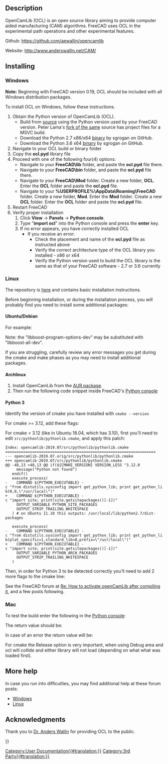<languages/>
{{TOCright}}
<translate>

==Description== <!--T:1-->

<!--T:22-->
OpenCamLib (OCL) is an open source library aiming to provide computer aided manufacturing (CAM) algorithms. FreeCAD uses OCL in the experimental {{KEY|[[Image:Path_Surface.svg|24px]] [[Path_Surface|3D Surface]]}} path operations and other experimental features. 

<!--T:23-->
Github: https://github.com/aewallin/opencamlib

<!--T:24-->
Website: http://www.anderswallin.net/CAM/

==Installing== <!--T:2-->

=== Windows === <!--T:3-->

<!--T:4-->
'''Note:''' Beginning with FreeCAD version 0.19, OCL should be included with all Windows distribution packages.

<!--T:5-->
To install OCL on Windows, follow these instructions.
# Obtain the Python version of OpenCamLib (OCL).
#* Build from [https://github.com/aewallin/opencamlib source] using the Python version used by your FreeCAD version. Peter Lama's [https://github.com/peterlama/opencamlib fork of the same] source has project files for a MSVC build.
#* Download the Python 2.7 x86/x64 [https://github.com/sgrogan/opencamlib/releases binary] by sgrogan on GitHub.
#* Download the Python 3.6 x64 [https://github.com/sgrogan/opencamlib/releases binary] by sgrogan on GitHub.
# Navigate to your OCL build ''or'' binary folder
# Copy the '''ocl.pyd''' library file
# Proceed with one of the following four(4) options:
#* Navigate to your '''FreeCAD\lib''' folder, and paste the '''ocl.pyd''' file there. {{ColoredText||red|(''This is the preferred option.'')}}
#* Navigate to your '''FreeCAD\bin''' folder, and paste the '''ocl.pyd''' file there.
#* Navigate to your '''FreeCAD\Mod''' folder. Create a new folder, '''OCL'''. Enter the '''OCL''' folder and paste the '''ocl.pyd''' file.
#* Navigate to your '''%USERPROFILE%\AppData\Roaming\FreeCAD''' folder. Create a new folder, '''Mod'''. Enter the '''Mod''' folder. Create a new '''OCL''' folder. Enter the '''OCL''' folder and paste the '''ocl.pyd''' file. {{ColoredText||red|(''This is the least preferred option.'')}}
# Restart FreeCAD
# Verify proper installation
## Click '''View''' → '''Panels''' → '''Python console'''.
## Type "'''import ocl'''" into the Python console and press the '''enter''' key.
## If no error appears, you have correctly installed OCL
##* If you receive an error:
##** Check the placement and name of the '''ocl.pyd''' file as instructed above
##** Verify the correct architecture type of the OCL library you installed - x86 or x64
##** Verify the Python version used to build the OCL library is the same as that of your FreeCAD software - 2.7 or 3.6 currently

=== Linux === <!--T:6-->

<!--T:7-->
The repository is [https://github.com/aewallin/opencamlib here] and contains basic installation instructions.

<!--T:8-->
Before beginning installation, or during the installation process, you will probably find you need to install some additional packages:

==== Ubuntu/Debian ==== <!--T:37-->

<!--T:9-->
For example: 
</translate>
{{Code|lang=bash|code=
sudo apt install cmake
sudo apt install libboost-program-options-dev
# Optional, for documentation:
sudo apt-get install doxygen
sudo apt-get install texlive-full
}}
<translate>

<!--T:10-->
Note: the "libboost-program-options-dev" may be substituted with "libboost-all-dev".

<!--T:11-->
If you are struggling, carefully review any error messages you get during the cmake and make phases as you may need to install additional packages.

==== Archlinux ==== <!--T:38-->

<!--T:39-->
# Install OpenCamLib from the [https://aur.archlinux.org/packages/opencamlib-git AUR package].
# Then run the following code snippet inside FreeCAD's [[Python_console|Python console]]

</translate>
{{Code|lang=bash|code=
import sys
sys.path.append('/usr/opencamlib/')
import ocl
}}
<translate>

==== Python 3 ==== <!--T:31-->

<!--T:26-->
Identify the version of cmake you have installed with <code>cmake --version</code>

<!--T:27-->
For cmake >= 3.12, add these flags:

</translate>
{{Code|lang=bash|code=
cmake -DBUILD_PY_LIB=ON -DUSE_PY_3=ON -DCMAKE_BUILD_TYPE=Release ../src -Wno-dev
}}
<translate>

<!--T:28-->
For cmake < 3.12 (like in Ubuntu 18.04, which has 3.10), first you'll need to edit <code>src/pythonlib/pythonlib.cmake</code>, and apply this patch:

</translate>
 Index: opencamlib-2019.07/src/pythonlib/pythonlib.cmake
 ===================================================================
 --- opencamlib-2019.07.orig/src/pythonlib/pythonlib.cmake
 +++ opencamlib-2019.07/src/pythonlib/pythonlib.cmake
 @@ -48,13 +48,13 @@ if(${CMAKE_VERSION} VERSION_LESS "3.12.0
      message("Python not found")
    endif()
    execute_process(
 -    COMMAND ${PYTHON_EXECUTABLE} -c "from distutils.sysconfig import get_python_lib; print get_python_lib(0,0,\"/usr/local\")"
 +    COMMAND ${PYTHON_EXECUTABLE} -c "import site; print(site.getsitepackages()[-1])"
      OUTPUT_VARIABLE PYTHON_SITE_PACKAGES
      OUTPUT_STRIP_TRAILING_WHITESPACE
    ) # on Ubuntu 11.10 this outputs: /usr/local/lib/python2.7/dist-packages
  
    execute_process(
 -    COMMAND ${PYTHON_EXECUTABLE} -c "from distutils.sysconfig import get_python_lib; print get_python_lib(plat_specific=1,standard_lib=0,prefix=\"/usr/local\")"
 +    COMMAND ${PYTHON_EXECUTABLE} -c "import site; print(site.getsitepackages()[-1])"
      OUTPUT_VARIABLE PYTHON_ARCH_PACKAGES
      OUTPUT_STRIP_TRAILING_WHITESPACE
    )
<translate>

<!--T:29-->
Then, in order for Python 3 to be detected correctly you'll need to add 2 more flags to the cmake line:

</translate>
{{Code|lang=bash|code=
cmake -DBUILD_PY_LIB=ON -DUSE_PY_3=ON -DPYTHON_EXECUTABLE="$(which python3)" -DPYTHON_VERSION_SUFFIX=3 -DCMAKE_BUILD_TYPE=Release ../src -Wno-dev
}}
<translate>

<!--T:30-->
See the FreeCAD forum at [https://forum.freecadweb.org/viewtopic.php?p=316970#p316988 Re: How to activate openCamLib after compiling it], and a few posts following.

=== Mac === <!--T:32-->

</translate>
{{Code|lang=bash|code=
git clone https://github.com/aewallin/opencamlib
cd opencamlib
mkdir build
cd build
cmake -DBUILD_PY_LIB=ON -DUSE_PY_3=ON -DCMAKE_BUILD_TYPE=Release .. -Wno-dev
make -j4
make install
}}
<translate>

<!--T:33-->
To test the build enter the following in the [[Python_console|Python console]]:

</translate>
{{Code|code=
import area
import ocl
dir(ocl)
}}
<translate>

<!--T:34-->
The return value should be:

</translate>
{{Code|code=
['AdaptivePathDropCutter', 'AdaptivePathDropCutter_base', 'AdaptiveWaterline', 'AdaptiveWaterline_base', 'Arc', 'ArcSpanType', 'BallConeCutter', 'BallCutter', 'BatchDropCutter', 'BatchDropCutter_base', 'BatchPushCutter', 'BatchPushCutter_base', 'Bbox', 'BullConeCutter', 'BullCutter', 'CCPoint', 'CCType', 'CLPoint', 'CompBallCutter', 'CompCylCutter', 'ConeConeCutter', 'ConeCutter', 'CutterLocationSurface', 'CylConeCutter', 'CylCutter', 'Ellipse', 'EllipsePosition', 'Fiber', 'Fiber_base', 'Interval', 'Line', 'LineCLFilter', 'LineCLFilter_base', 'LineSpanType', 'MillingCutter', 'Path', 'PathDropCutter', 'PathDropCutter_base', 'Path_base', 'Point', 'STLReader', 'STLSurf', 'STLSurf_base', 'SpanType', 'Triangle', 'Triangle_base', 'Waterline', 'Waterline_base', 'WeaveVertexType', 'ZigZag', 'ZigZag_base', '__doc__', '__file__', '__loader__', '__name__', '__package__', '__spec__', 'eps', 'epsD', 'epsF', 'version']
}}
<translate>

<!--T:35-->
In case of an error the return value will be:

</translate>
{{Code|code=
['__doc__', '__file__', '__loader__', '__name__', '__package__', '__path__', '__spec__']
}}
<translate>

<!--T:36-->
For cmake the Release option is very important, when using Debug area and ocl will collide and either library will not load (depending on what what was loaded first).

== More help == <!--T:16-->

<!--T:17-->
In case you run into difficulties, you may find additional help at these forum posts:

<!--T:18-->
* [https://forum.freecadweb.org/viewtopic.php?t=19205 Windows]
* [https://forum.freecadweb.org/viewtopic.php?t=18017 Linux]

== Acknowledgments == <!--T:19-->

<!--T:20-->
Thank you to [http://www.anderswallin.net/about/ Dr. Anders Wallin] for providing OCL to the public.


</translate>
{{Userdocnavi{{#translation:}}}}
[[Category:User Documentation{{#translation:}}]]
[[Category:3rd Party{{#translation:}}]]